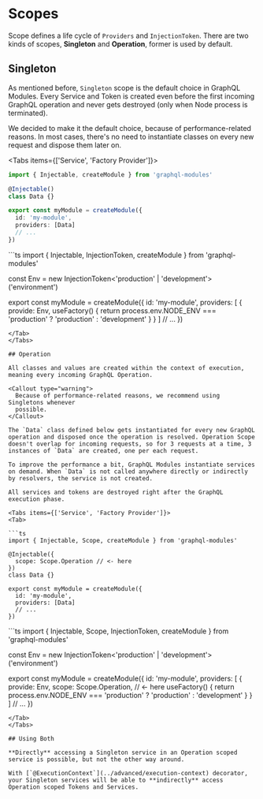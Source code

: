 
# Scopes

Scope defines a life cycle of `Providers` and `InjectionToken`. There are two kinds of scopes, **Singleton** and **Operation**, former is used by default.

## Singleton

As mentioned before, `Singleton` scope is the default choice in GraphQL Modules. Every Service and Token is created even before the first incoming GraphQL operation and never gets destroyed (only when Node process is terminated).

<Callout type="warning">
  We decided to make it the default choice, because of performance-related
  reasons. In most cases, there's no need to instantiate classes on every new
  request and dispose them later on.
</Callout>

<Tabs items={['Service', 'Factory Provider']}>
<Tab>
```ts
import { Injectable, createModule } from 'graphql-modules'

@Injectable()
class Data {}

export const myModule = createModule({
  id: 'my-module',
  providers: [Data]
  // ...
})
```
</Tab>

<Tab>
```ts
import { Injectable, InjectionToken, createModule } from 'graphql-modules'

const Env = new InjectionToken<'production' | 'development'>('environment')

export const myModule = createModule({
  id: 'my-module',
  providers: [
    {
      provide: Env,
      useFactory() {
        return process.env.NODE_ENV === 'production'
          ? 'production'
          : 'development'
      }
    }
  ]
  // ...
})
```
</Tab>
</Tabs>

## Operation

All classes and values are created within the context of execution, meaning every incoming GraphQL Operation.

<Callout type="warning">
  Because of performance-related reasons, we recommend using Singletons whenever
  possible.
</Callout>

The `Data` class defined below gets instantiated for every new GraphQL operation and disposed once the operation is resolved. Operation Scope doesn't overlap for incoming requests, so for 3 requests at a time, 3 instances of `Data` are created, one per each request.

To improve the performance a bit, GraphQL Modules instantiate services on demand. When `Data` is not called anywhere directly or indirectly by resolvers, the service is not created.

All services and tokens are destroyed right after the GraphQL execution phase.

<Tabs items={['Service', 'Factory Provider']}>
<Tab>

```ts
import { Injectable, Scope, createModule } from 'graphql-modules'

@Injectable({
  scope: Scope.Operation // <- here
})
class Data {}

export const myModule = createModule({
  id: 'my-module',
  providers: [Data]
  // ...
})
```

</Tab>

<Tab>
```ts
import {
  Injectable,
  Scope,
  InjectionToken,
  createModule
} from 'graphql-modules'

const Env = new InjectionToken<'production' | 'development'>('environment')

export const myModule = createModule({
  id: 'my-module',
  providers: [
    {
      provide: Env,
      scope: Scope.Operation, // <- here
      useFactory() {
        return process.env.NODE_ENV === 'production'
          ? 'production'
          : 'development'
      }
    }
  ]
  // ...
})
```
</Tab>
</Tabs>

## Using Both

**Directly** accessing a Singleton service in an Operation scoped service is possible, but not the other way around.

With [`@ExecutionContext`](../advanced/execution-context) decorator, your Singleton services will be able to **indirectly** access Operation scoped Tokens and Services.
